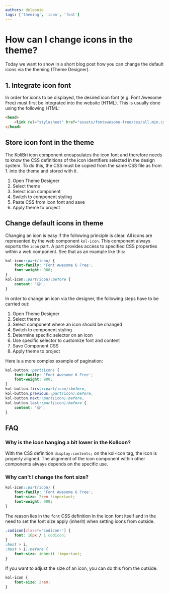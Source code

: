 ```yaml
---
authors: deleonio
tags: ['theming', 'icon', 'font']
---
```



# How can I change icons in the theme?

Today we want to show in a short blog post how you can change the default icons via the theming (Theme Designer).

## 1. Integrate icon font

In order for icons to be displayed, the desired icon font (e.g. Font Awesome Free) must first be integrated into the website (HTML). This is usually done using the following HTML:

```html
<head>
	<link rel="stylesheet" href="assets/fontawesome-free/css/all.min.css" />
</head>
```

## Store icon font in the theme

The KoliBri icon component encapsulates the icon font and therefore needs to know the CSS definitions of the icon identifiers selected in the design system.
To do this, the CSS must be copied from the same CSS file as from 1. into the theme and stored with it.

1. Open Theme Designer
2. Select theme
3. Select icon component
4. Switch to component styling
5. Paste CSS from icon font and save
6. Apply theme to project

## Change default icons in theme

Changing an icon is easy if the following principle is clear. All icons are represented by the web component `kol-icon`. This component
always exports the `icon` part. A part provides access to specified CSS properties within a web component. See that as an example
like this:

```css
kol-icon::part(icon) {
	font-family: 'Font Awesome 6 Free';
	font-weight: 900;
}
kol-icon::part(icon):before {
	content: '😃';
}
```

In order to change an icon via the designer, the following steps have to be carried out:

1. Open Theme Designer
2. Select theme
3. Select component where an icon should be changed
4. Switch to component styling
5. Determine specific selector on an icon
6. Use specific selector to customize font and content
7. Save Component CSS
8. Apply theme to project

Here is a more complex example of pagination:

```css
kol-button::part(icon) {
	font-family: 'Font Awesome 6 Free';
	font-weight: 900;
}
kol-button.first::part(icon):before,
kol-button.previous::part(icon):before,
kol-button.next::part(icon):before,
kol-button.last::part(icon):before {
	content: '😃';
}
```

## FAQ

### Why is the icon hanging a bit lower in the KolIcon?

With the CSS definition `display:contents;` on the kol-icon tag, the icon is properly aligned. The alignment of the icon component within other components always depends on the specific use.

### Why can't I change the font size?

```css
kol-icon::part(icon) {
	font-family: 'Font Awesome 6 Free';
	font-size: 2rem !important;
	font-weight: 900;
}
```

The reason lies in the `font` CSS definition in the icon font itself and in the need to set the font size
apply (inherit) when setting icons from outside.

```css
.codicon[class*='codicon-'] {
	font: 16px / 1 codicon;
}
:host > i,
:host > i::before {
	font-size: inherit !important;
}
```

If you want to adjust the size of an icon, you can do this from the outside.

```css
kol-icon {
	font-size: 2rem;
}
```
